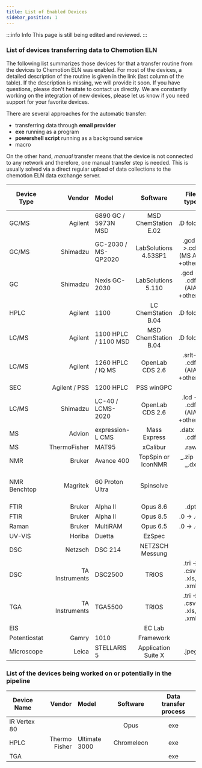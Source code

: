 ```yaml
---
title: List of Enabled Devices
sidebar_position: 1
---
```


:::info Info
This page is still being edited and reviewed.
:::

### List of devices transferring data to Chemotion ELN

The following list summarizes those devices for that a transfer routine from the devices to Chemotion ELN was enabled.
For most of the devices, a detailed description of the routine is given in the link (last column of the table). If the
description is missing, we will provide it soon. If you have questions, please don't hesitate to contact us directly. We
are constantly working on the integration of new devices, please let us know if you need support for your favorite
devices.

There are several approaches for the automatic transfer:

- transferring data through **email provider**
- **exe** running as a program
- **powershell script** running as a background service
- macro

On the other hand, _manual_ transfer means that the device is not connected to any network and therefore, one manual transfer step is needed. This is
usually solved via a direct regular upload of data collections to the chemotion ELN data exchange server.

| Device Type  |         Vendor | Model                |       Software       |         File type          |                     Data Transfer process                     |
| ------------ | -------------: | :------------------- | :------------------: | :------------------------: | :-----------------------------------------------------------: |
| GC/MS        |        Agilent | 6890 GC / 5973N MSD  | MSD ChemStation E.02 |         .D folder          |  ChemStation Macro ([details](gc_gc-ms/agilent_chemstation))  |
| GC/MS        |       Shimadzu | GC-2030 / MS-QP2020  | LabSolutions 4.53SP1 |.gcd->.cdf (MS AIA +others) |     exe ([details](gc_gc-ms/shimadzu_labsolutions_gc-ms))     |
| GC           |       Shimadzu | Nexis GC-2030        |  LabSolutions 5.110  | .gcd -> .cdf (AIA +others) |      exe ([details](gc_gc-ms/shimadzu_labsolutions_gc))       |
| HPLC         |        Agilent | 1100                 | LC ChemStation B.04  |         .D folder          | ChemStation Macro ([details](hplc_lc-ms/agilent_chemstation)) |
| LC/MS        |        Agilent | 1100 HPLC / 1100 MSD | MSD ChemStation B.04 |         .D folder          | ChemStation Macro ([details](hplc_lc-ms/agilent_chemstation)) |
| LC/MS        |        Agilent | 1260 HPLC / IQ MS    |   OpenLab CDS 2.6    | .srlt-> .cdf (AIA +others) |          exe ([details](hplc_lc-ms/agilent_openlab))          |
| SEC          |  Agilent / PSS | 1200 HPLC            |      PSS winGPC      |                            |        exe ([details](hplc_lc-ms/agilent_pss_wingpc))         |
| LC/MS        |       Shimadzu | LC-40 / LCMS-2020    |   OpenLab CDS 2.6    | .lcd -> .cdf (AIA +others) |       exe ([details](hplc_lc-ms/shimadzu_labsolutions))       |
| MS           |         Advion | expression-L CMS     |     Mass Express     |       .datx -> .cdf        |           exe ([details](ms/advion_expresion_cms))            |
| MS           |   ThermoFisher | MAT95                |       xCalibur       |            .raw            |                           _manual_                            |
| NMR          |         Bruker | Avance 400           |  TopSpin or IconNMR  |       _.zip -> _.dx        |             email ([details](nmr/bruker_topspin))             |
| NMR Benchtop |       Magritek | 60 Proton Ultra      |      Spinsolve       |                            | automatic backup function ([details](nmr/magritek_spinsolve)) |
| FTIR         |         Bruker | Alpha II             |       Opus 8.6       |             .dpt           |  exe ([details](uv_vis_nir_ir_raman/bruker_opus_dpt-format))  |
| FTIR         |         Bruker | Alpha II             |       Opus 8.5       |          .0 -> .dx         |    exe ([details](uv_vis_nir_ir_raman/bruker_opus_ft-ir))     |
| Raman        |         Bruker | MultiRAM             |       Opus 6.5       |          .0 -> .dx         |    exe ([details](uv_vis_nir_ir_raman/bruker_opus_raman))     |
| UV-VIS       |         Horiba | Duetta               |        EzSpec        |                            |                              exe                              |
| DSC          |        Netzsch | DSC 214              |   NETZSCH Messung    |                            |                exe ([details](netzsch_dsc))                   |
| DSC          | TA Instruments | DSC2500              |        TRIOS         |  .tri -> .csv, .xls, .xml  |          exe ([details](ta_instruments_dsc_tga))              |
| TGA          | TA Instruments | TGA5500              |        TRIOS         |  .tri -> .csv, .xls, .xml  |          exe ([details](ta_instruments_dsc_tga))              |
| EIS          |                |                      |        EC Lab        |                            |                     exe ([details](eis))                      |
| Potentiostat |          Gamry | 1010                 |      Framework       |                            |                              exe                              |
| Microscope   |          Leica | STELLARIS 5          | Application Suite X  |            .jpeg           |           exe ([details](microscopy/leica_stellaris_5))       |

### List of the devices being worked on or potentially in the pipeline

| Device Name  |        Vendor | Model         |  Software  | Data transfer process |
| ------------ | ------------: | :------------ | :--------: | :-------------------: |
| IR Vertex 80 |               |               |    Opus    |          exe          |
| HPLC         | Thermo Fisher | Ultimate 3000 | Chromeleon |          exe          |
| TGA          |               |               |            |          exe          |
